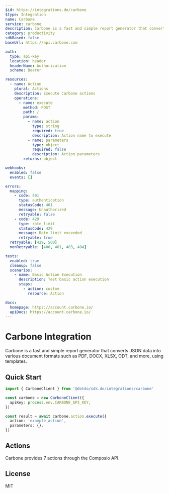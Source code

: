 ```yaml
---
$id: https://integrations.do/carbone
$type: Integration
name: Carbone
service: carbone
description: Carbone is a fast and simple report generator that converts JSON data into various document formats such as PDF, DOCX, XLSX, ODT, and more, using templates.
category: productivity
sdkBased: false
baseUrl: https://api.carbone.com

auth:
  type: api-key
  location: header
  headerName: Authorization
  scheme: Bearer

resources:
  - name: Action
    plural: Actions
    description: Execute Carbone actions
    operations:
      - name: execute
        method: POST
        path: /
        params:
          - name: action
            type: string
            required: true
            description: Action name to execute
          - name: parameters
            type: object
            required: false
            description: Action parameters
        returns: object

webhooks:
  enabled: false
  events: []

errors:
  mapping:
    - code: 401
      type: authentication
      statusCode: 401
      message: Unauthorized
      retryable: false
    - code: 429
      type: rate_limit
      statusCode: 429
      message: Rate limit exceeded
      retryable: true
  retryable: [429, 500]
  nonRetryable: [400, 401, 403, 404]

tests:
  enabled: true
  cleanup: false
  scenarios:
    - name: Basic Action Execution
      description: Test basic action execution
      steps:
        - action: custom
          resource: Action

docs:
  homepage: https://account.carbone.io/
  apiDocs: https://account.carbone.io/
---
```


# Carbone Integration

Carbone is a fast and simple report generator that converts JSON data into various document formats such as PDF, DOCX, XLSX, ODT, and more, using templates.

## Quick Start

```typescript
import { CarboneClient } from '@dotdo/sdk.do/integrations/carbone'

const carbone = new CarboneClient({
  apiKey: process.env.CARBONE_API_KEY,
})

const result = await carbone.action.execute({
  action: 'example_action',
  parameters: {},
})
```

## Actions

Carbone provides 7 actions through the Composio API.

## License

MIT
